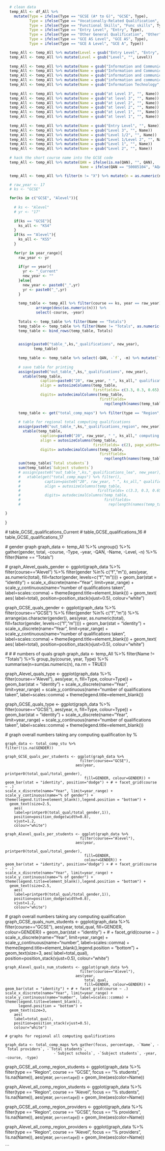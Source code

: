 ```{r Load_table_qualification_presentation, message=FALSE, debug=TRUE, echo=FALSE}

  # clean data
  temp_All <- df_All %>% 
    mutate(Type = ifelse(Type == "GCSE (A* to G)", "GCSE", Type),
           Type = ifelse(Type == "Vocationally-Related Qualification", "Voc", Type),
           Type = ifelse(Type == "Functional Skills", "Func skills", Type),
           Type = ifelse(Type == "Entry Level", "Entry", Type),
           Type = ifelse(Type == "Other General Qualification", "Other", Type),
           Type = ifelse(Type == "GCE AS Level", "GCE AS", Type),
           Type = ifelse(Type == "GCE A Level", "GCE A", Type))

  temp_All <- temp_All %>% mutate(Level = gsub("Entry Level", "Entry", Level))
  temp_All <- temp_All %>% mutate(Level = gsub("Level", "", Level))
  
  temp_All <- temp_All %>% mutate(Name = gsub("Information and Communication Technology \\(ICT\\)", "ICT", Name))
  temp_All <- temp_All %>% mutate(Name = gsub("Information and Communication Technology", "ICT", Name))
  temp_All <- temp_All %>% mutate(Name = gsub("information and communication technology \\(ICT\\)", "ICT", Name))
  temp_All <- temp_All %>% mutate(Name = gsub("information and communication technology", "ICT", Name))
  temp_All <- temp_All %>% mutate(Name = gsub("Information Technology", "IT", Name))
  
  temp_All <- temp_All %>% mutate(Name = gsub("at Level 3", "", Name))
  temp_All <- temp_All %>% mutate(Name = gsub("at level 3", "", Name))
  temp_All <- temp_All %>% mutate(Name = gsub("at Level 2", "", Name))
  temp_All <- temp_All %>% mutate(Name = gsub("at level 2", "", Name))
  temp_All <- temp_All %>% mutate(Name = gsub("at Level 1", "", Name))
  temp_All <- temp_All %>% mutate(Name = gsub("at level 1", "", Name))
  
  temp_All <- temp_All %>% mutate(Name = gsub("Entry Level", "", Name))
  temp_All <- temp_All %>% mutate(Name = gsub("Level 3", "", Name))
  temp_All <- temp_All %>% mutate(Name = gsub("Level 1/2", "", Name))
  temp_All <- temp_All %>% mutate(Name = gsub("Level 1/Level 2", "", Name))
  temp_All <- temp_All %>% mutate(Name = gsub("Level 1", "", Name))
  temp_All <- temp_All %>% mutate(Name = gsub("Level 2", "", Name))
  
  # hack the short course name into the GCSE code
  temp_All <- temp_All %>% mutate(QAN = ifelse(is.na(QAN), "", QAN),
                                  Name = ifelse(QAN == "50085104", "AQA GCSE in ICT (short course)", Name))

  temp_All <- temp_All %>% filter(n != "X") %>% mutate(n = as.numeric(n))

  # raw_year <- 17
  # ks <- "GCSE"

  for(ks in c("GCSE", "Alevel")){
    
    # ks <- "Alevel"
    # yr <- "17"
    
    if(ks == "GCSE"){
      ks_all <- "KS4"
    }
    if(ks == "Alevel"){
      ks_all <- "KS5"
    }
    
    for(yr in year_range){
      raw_year <- yr
      
      if(yr == year){
        yr <- "_Current"
        new_year <- ""
      }else{
        new_year <- paste0("_",yr)        
        yr <- paste0("_",yr)
      }
      
      temp_table <- temp_All %>% filter(course == ks, year == raw_year) %>% 
              arrange(desc(as.numeric(n))) %>% 
              select(-course, -year)
      
      Totals <- temp_table %>% filter(Name == "Totals")
      temp_table <- temp_table %>% filter(Name != "Totals", as.numeric(n) > 130) 
      temp_table <- bind_rows(temp_table, Totals)

        
      assign(paste0("table_",ks,"_qualifications", new_year),
             temp_table)
      
      temp_table <- temp_table %>% select(-QAN, -`f`, -m) %>% mutate(`f%` = printper(`f%`,1), `m%` = printper(`m%`,1))
      
      # save table for printing
      assign(paste0("out_table_",ks,"_qualifications", new_year),
        xtable(temp_table,
                caption=paste0("20", raw_year, " ", ks_all," qualification choices by student gender. Courses with 130 students and over."), 
                align = autosizeColumns(temp_table, 
                                        firstfields= c(3.3, 0.3, 0.65), page_width=5.4), 
                digits= autodecimalColumns(temp_table, 
                                           firstfields=
                                             rep(length(names(temp_table))))))
      
      temp_table <- get("total_comp_maps") %>% filter(type == "Region", !is.na(Name), course == ks, year == raw_year) %>% select(-year, -course, -type)
      
      # table for regional total computing qualifications
      assign(paste0("out_table_",ks,"_qualifications_region", new_year),
        xtable(temp_table,
                caption=paste0("20", raw_year, " ", ks_all," computing qualification by region"), 
                align = autosizeColumns(temp_table, 
                                        firstfields= c(2), page_width=4.5), 
                digits= autodecimalColumns(temp_table, 
                                           firstfields=
                                             rep(length(names(temp_table))))))
      sum(temp_table$`Total students`)
      sum(temp_table$`Subject students`)
      # assign(paste0("out_table_",ks,"_qualifications_lea", new_year),
      #   xtable(get("total_comp_maps") %>% filter(),
      #           caption=paste0("20", raw_year, " ", ks_all," qualification choices by student gender. Courses with 130 students and over."), 
      #           align = autosizeColumns(temp_table, 
      #                                   firstfields= c(3.3, 0.3, 0.65), page_width=5.4), 
      #           digits= autodecimalColumns(temp_table, 
      #                                      firstfields=
      #                                        rep(length(names(temp_table))))))
```
    }
  }

  # table_GCSE_qualifications_Current
  #  table_GCSE_qualifications_16
  # table_GCSE_qualifications_17

  # gender graph
  graph_data <- temp_All %>% ungroup() %>%
    gather(gender, total, -course, -Type, -year, -QAN, -Name, -Level, -n) %>% 
    filter(Name == "Totals")

  # 
  graph_Alevel_quals_gender <- ggplot(graph_data %>% 
                                        filter(course=="Alevel") %>% 
                                        filter(gender %in% c("f","m")), 
                                    aes(year, as.numeric(total),
                                        fill=factor(gender, levels=c("f","m")))) + 
    geom_bar(stat = "identity") + 
    scale_x_discrete(name="Year", limit=year_range) +
    scale_y_continuous(name="number of qualifications taken", label=scales::comma) + 
    theme(legend.title=element_blank()) +
      geom_text(
        aes(
        label=total),
        position=position_stack(vjust=0.5),
        colour="white")

  graph_GCSE_quals_gender <- ggplot(graph_data %>% 
                                      filter(course=="GCSE") %>% 
                                        filter(gender %in% c("f","m")) %>% arrange(as.character(gender)), 
                                    aes(year, as.numeric(total), 
                                        fill=factor(gender, levels=c("f","m")))) + 
    geom_bar(stat = "identity") + 
    scale_x_discrete(name="Year", limit=year_range) +
    scale_y_continuous(name="number of qualifications taken", label=scales::comma) +
        theme(legend.title=element_blank()) +
      geom_text(
        aes(
        label=total),
        position=position_stack(vjust=0.5),
        colour="white") 
 
  # 
  # # numbers of quals graph
  graph_data <- temp_All %>% 
    filter(Name != "Totals") %>%
    group_by(course, year, Type) %>%
    summarise(n=sum(as.numeric(n), na.rm = TRUE))
  
  graph_Alevel_quals_type <- ggplot(graph_data %>% 
                                      filter(course=="Alevel"), 
                                    aes(year, n, fill=Type, colour=Type)) + 
    geom_bar(stat = "identity") + 
    scale_x_discrete(name="Year", limit=year_range) +
    scale_y_continuous(name="number of qualifications taken", label=scales::comma) + 
    theme(legend.title=element_blank())
  
  
  graph_GCSE_quals_type <- ggplot(graph_data %>% 
                                    filter(course=="GCSE"), 
                                  aes(year, n, fill=Type, colour=Type)) + 
    geom_bar(stat = "identity") + 
    scale_x_discrete(name="Year", limit=year_range) +
    scale_y_continuous(name="number of qualifications taken", label=scales::comma) + 
    theme(legend.title=element_blank())
  
  # graph overall numbers taking any computing qualification by %
  
    graph_data <- total_comp_stu %>% 
    filter(!is.na(GENDER))
    
    graph_GCSE_quals_per_students <- ggplot(graph_data %>% 
                                      filter(course=="GCSE"), 
                                    aes(year, 
                                        printper0(total_qual/total_gender), 
                                        fill=GENDER, colour=GENDER)) + 
    geom_bar(stat = "identity", position="dodge") + # + facet_grid(course ~ .)
    scale_x_discrete(name="Year", limit=year_range) +
    scale_y_continuous(name="% of gender") + 
    theme(legend.title=element_blank(),legend.position = "bottom") +
      geom_text(size=2.5,
        aes(
        label=printper0(total_qual/total_gender,1)),
        position=position_dodge(width=0.8), 
        vjust=1.2,
        colour="white")

    graph_Alevel_quals_per_students <- ggplot(graph_data %>% 
                                      filter(course=="Alevel"), 
                                    aes(year, 
                                        printper0(total_qual/total_gender), 
                                        fill=GENDER, 
                                        colour=GENDER)) + 
    geom_bar(stat = "identity", position="dodge") + # + facet_grid(course ~ .)
    scale_x_discrete(name="Year", limit=year_range) +
    scale_y_continuous(name="% of gender") + 
    theme(legend.title=element_blank(),legend.position = "bottom") +
      geom_text(size=2.5,
        aes(
        label=printper0(total_qual/total_gender,1)),
        position=position_dodge(width=0.8), 
        vjust=1.2,
        colour="white")
    
  # graph overall numbers taking any computing qualification
    graph_GCSE_quals_num_students <- ggplot(graph_data %>% 
                                      filter(course=="GCSE"), 
                                    aes(year, 
                                        total_qual, 
                                        fill=GENDER, colour=GENDER)) + 
    geom_bar(stat = "identity") + # + facet_grid(course ~ .)
    scale_x_discrete(name="Year", limit=year_range) +
    scale_y_continuous(name="number", label=scales::comma) + 
    theme(legend.title=element_blank(),legend.position = "bottom") +
      geom_text(size=3, 
        aes(
        label=total_qual),
        position=position_stack(vjust=0.5), 
        colour="white")
    
    graph_Alevel_quals_num_students <- ggplot(graph_data %>% 
                                      filter(course=="Alevel"), 
                                    aes(year, 
                                        total_qual, 
                                        fill=GENDER, colour=GENDER)) + 
    geom_bar(stat = "identity") + # + facet_grid(course ~ .)
    scale_x_discrete(name="Year", limit=year_range) +
    scale_y_continuous(name="number", label=scales::comma) + 
    theme(legend.title=element_blank(),
          legend.position = "bottom") +
      geom_text(size=3,
        aes(
        label=total_qual),
        position=position_stack(vjust=0.5), 
        colour="white")

    # graphs for regional all computing qualifications
    
    graph_data <- total_comp_maps %>% gather(focus, percentage, -`Name`, -`Total providers`, -`Total students`, 
                          -`Subject schools`, -`Subject students`, -year, -course, -type)

graph_GCSE_all_comp_region_students <- ggplot(graph_data %>% 
                                             filter(type == "Region", course == "GCSE", 
                                                    focus == "% students", !is.na(Name)), 
                                           aes(year, `percentage`)) + 
                                      geom_line(aes(color=Name))

graph_Alevel_all_comp_region_students <- ggplot(graph_data %>% 
                                             filter(type == "Region", course == "Alevel", 
                                                    focus == "% students", !is.na(Name)), 
                                           aes(year, `percentage`)) + 
                                      geom_line(aes(color=Name))

graph_GCSE_all_comp_region_providers <- ggplot(graph_data %>% 
                                             filter(type == "Region", course == "GCSE", 
                                                    focus == "% providers", !is.na(Name)), 
                                           aes(year, `percentage`)) + 
                                      geom_line(aes(color=Name))

graph_Alevel_all_comp_region_providers <- ggplot(graph_data %>% 
                                             filter(type == "Region", course == "Alevel", 
                                                    focus == "% providers", !is.na(Name)), 
                                           aes(year, `percentage`)) + 
                                      geom_line(aes(color=Name))



  
```
